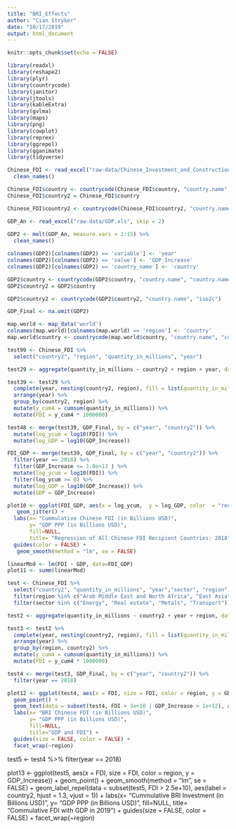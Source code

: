 ```yaml
---
title: "BRI_Effects"
author: "Cian Stryker"
date: "10/17/2019"
output: html_document
---
```


```r
knitr::opts_chunk$set(echo = FALSE)

library(readxl)
library(reshape2)
library(plyr)
library(countrycode)
library(janitor)
library(jtools)
library(kableExtra)
library(gvlma)
library(maps)
library(png)
library(cowplot)
library(reprex)
library(ggrepel)
library(gganimate)
library(tidyverse)
```

```r
Chinese_FDI <- read_excel("raw-data/Chinese_Investment_and_Construction.xlsx", skip = 4) %>%
  clean_names()

Chinese_FDI$country <- countrycode(Chinese_FDI$country, "country.name", "country.name")
Chinese_FDI$country2 = Chinese_FDI$country

Chinese_FDI$country2 <- countrycode(Chinese_FDI$country2, "country.name", "iso2c")
```

```r
GDP_An <- read_excel("raw-data/GDP.xls", skip = 2) 
 
GDP2 <- melt(GDP_An, measure.vars = 2:15) %>%
  clean_names()

colnames(GDP2)[colnames(GDP2) == 'variable'] <- 'year'
colnames(GDP2)[colnames(GDP2) == 'value'] <- 'GDP_Increase'
colnames(GDP2)[colnames(GDP2) == 'country_name'] <- 'country'

GDP2$country <- countrycode(GDP2$country, "country.name", "country.name") 
GDP2$country2 = GDP2$country

GDP2$country2 <- countrycode(GDP2$country2, "country.name", "iso2c")

GDP_Final <- na.omit(GDP2)
```

```r

map.world <- map_data('world')
colnames(map.world)[colnames(map.world) == 'region'] <- 'country'
map.world$country <- countrycode(map.world$country, "country.name", "country.name")

```

```r
test99 <- Chinese_FDI %>%
  select("country2", "region", "quantity_in_millions", "year") 

test29 <- aggregate(quantity_in_millions ~ country2 + region + year, data = test99, FUN = sum)

test39 <- test29 %>%
  complete(year, nesting(country2, region), fill = list(quantity_in_millions=0)) %>%
  arrange(year) %>%
  group_by(country2, region) %>%
  mutate(y_cum4 = cumsum(quantity_in_millions)) %>%
  mutate(FDI = y_cum4 * 1000000) 

test48 <- merge(test39, GDP_Final, by = c("year", "country2")) %>%
  mutate(log_ycum = log10(FDI)) %>%
  mutate(log_GDP = log10(GDP_Increase)) 

FDI_GDP <- merge(test39, GDP_Final, by = c("year", "country2")) %>%
  filter(year == 2018) %>%
  filter(GDP_Increase <= 1.0e+13 ) %>%
  mutate(log_ycum = log10(FDI)) %>%
  filter(log_ycum >= 0) %>%
  mutate(log_GDP = log10(GDP_Increase)) %>%
  mutate(GDP = GDP_Increase)

plot10 <- ggplot(FDI_GDP, aes(x = log_ycum,  y = log_GDP, color  = "red")) +
   geom_jitter() +
  labs(x= "Cummulative Chinese FDI (in Billions USD)",
       y= "GDP PPP (in Billions USD)",
       fill=NULL,
       title= "Regression of All Chinese FDI Recipient Countries: 2018") +
  guides(color = FALSE) +
   geom_smooth(method = "lm", se = FALSE) 
```

```r
linearMod <- lm(FDI ~ GDP, data=FDI_GDP)  
plot11 <- summ(linearMod)
```

```r
test <- Chinese_FDI %>%
  select("country2", "quantity_in_millions", "year","sector", "region") %>%
  filter(region %in% c("Arab Middle East and North Africa", "East Asia", "South America", "Sub-Saharan Africa", "West Asia")) %>%
  filter(sector %in% c("Energy", "Real estate", "Metals", "Transport")) 

test2 <- aggregate(quantity_in_millions ~ country2 + year + region, data = test, FUN = sum)

test3 <- test2 %>%
  complete(year, nesting(country2, region), fill = list(quantity_in_millions=0)) %>%
  arrange(year) %>%
  group_by(region, country2) %>%
  mutate(y_cum4 = cumsum(quantity_in_millions)) %>%
  mutate(FDI = y_cum4 * 1000000)

test4 <- merge(test3, GDP_Final, by = c("year", "country2")) %>%
  filter(year == 2018)
```

```r
plot12 <- ggplot(test4, aes(x = FDI, size = FDI, color = region, y = GDP_Increase)) +
  geom_point() +
  geom_text(data = subset(test4, FDI > 3e+10 | GDP_Increase > 1e+12), aes(label = country2, hjust = 0, vjust = -1.3)) +
  labs(x= "BRI Chinese FDI (in Billions USD)",
       y= "GDP PPP (in Billions USD)",
       fill=NULL,
       title="GDP and FDI") +
  guides(size = FALSE, color = FALSE) +
  facet_wrap(~region)
```


test5 <- test4 %>%
  filter(year == 2018)

plot13 <- ggplot(test5, aes(x = FDI, size = FDI, color = region, y = GDP_Increase)) +
   geom_point() +
   geom_smooth(method = "lm", se = FALSE) + 
  geom_label_repel(data = subset(test5, FDI > 2.5e+10), aes(label = country2, hjust = 1.3, vjust = 1)) +
  labs(x= "Cummulative BRI Investment (in Billions USD)",
       y= "GDP PPP (in Billions USD)",
       fill=NULL,
       title= "Commulative FDI with GDP in 2019") +
  guides(size = FALSE, color = FALSE) +
  facet_wrap(~region)




